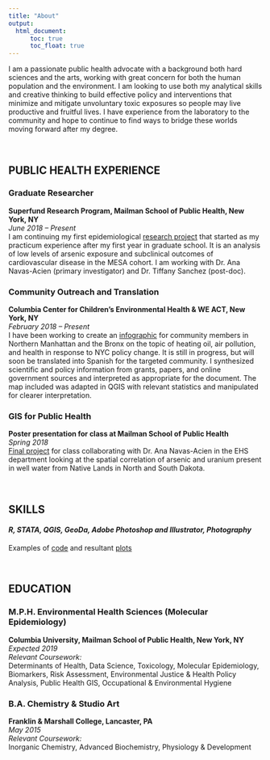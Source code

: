 ```yaml
---
title: "About"
output: 
  html_document:
      toc: true
      toc_float: true
---
```


I am a passionate public health advocate with a background both hard sciences and the arts, working with great concern for both the human population and the environment. I am looking to use both my analytical skills and creative thinking to build effective policy and interventions that minimize and mitigate unvoluntary toxic exposures so people may live productive and fruitful lives. I have experience from the laboratory to the community and hope to continue to find ways to bridge these worlds moving forward after my degree. 

<br>

## PUBLIC HEALTH EXPERIENCE

### Graduate Researcher   
**Superfund Research Program, Mailman School of Public Health, New York, NY**  
*June 2018 – Present*  
I am continuing my first epidemiological [research project](abstract.html) that started as my practicum experience after my first year in graduate school. It is an analysis of low levels of arsenic exposure and subclinical outcomes of cardiovascular disease in the MESA cohort. I am working with Dr. Ana Navas-Acien (primary investigator) and Dr. Tiffany Sanchez (post-doc). 

### Community Outreach and Translation  
**Columbia Center for Children’s Environmental Health & WE ACT, New York, NY**  
*February 2018 – Present*  
I have been working to create an [infographic](infographic.html) for community members in Northern Manhattan and the Bronx on the topic of heating oil, air pollution, and health in response to NYC policy change. It is still in progress, but will soon be translated into Spanish for the targeted community. I synthesized scientific and policy information from grants, papers, and online government sources and interpreted as appropriate for the document. The map included was adapted in QGIS with relevant statistics and manipulated for clearer interpretation. 

### GIS for Public Health 
**Poster presentation for class at Mailman School of Public Health**   
*Spring 2018*  
[Final project](gis.html) for class collaborating with Dr. Ana Navas-Acien in the EHS department looking at the spatial correlation of arsenic and uranium present in well water from Native Lands in North and South Dakota.   

<br>

## SKILLS
#### *R, STATA, QGIS, GeoDa, Adobe Photoshop and Illustrator, Photography*

Examples of [code](plotly.html) and resultant [plots](dashboard_template.html)


<br>

## EDUCATION 

### M.P.H. Environmental Health Sciences (Molecular Epidemiology)  
**Columbia University, Mailman School of Public Health, New York, NY**  
*Expected 2019*  
*Relevant Coursework:*  
Determinants of Health, Data Science, Toxicology, Molecular Epidemiology, Biomarkers, Risk Assessment, Environmental Justice & Health Policy Analysis, Public Health GIS, Occupational & Environmental Hygiene


### B.A. Chemistry & Studio Art  
**Franklin & Marshall College, Lancaster, PA**  
*May 2015*  
*Relevant Coursework:*  
Inorganic Chemistry, Advanced Biochemistry, Physiology & Development


